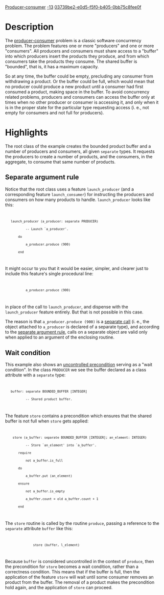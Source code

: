 [[Property:title|Producer-consumer]]
[[Property:weight|-13]]
[[Property:uuid|03739be2-e0d5-f5f0-b405-0bb75c8fee0f]]

=Description=

The [http://en.wikipedia.org/wiki/Producer-consumer_problem producer-consumer] problem is a classic software concurrency problem. The problem features one or more "producers" and one or more "consumers". All producers and consumers must share access to a "buffer" into which producers insert the products they produce, and from which consumers take the products they consume. The shared buffer is "bounded", that is, it has a maximum capacity. 

So at any time, the buffer could be empty, precluding any consumer from withdrawing a product. Or the buffer could be full, which would mean that no producer could produce a new product until a consumer had first consumed a product, making space in the buffer. To avoid concurrency related problems, producers and consumers can access the buffer only at times when no other producer or consumer is accessing it, and only when it is in the proper state for the particular type requesting access (i. e., not empty for consumers and not full for producers).

=Highlights=

The root class of the example creates the bounded product buffer and a number of producers and consumers, all given <code>separate</code> types. It requests the producers to create a number of products, and the consumers, in the aggregate, to consume that same number of products. 

==Separate argument rule==

Notice that the root class uses a feature <code>launch_producer</code> (and a corresponding feature <code>launch_consumer</code>) for instructing the producers and consumers on how many products to handle. <code>launch_producer</code> looks like this:

<code>
    launch_producer (a_producer: separate PRODUCER)
            -- Launch `a_producer'.
        do
            a_producer.produce (900)
        end
</code>

It might occur to you that it would be easier, simpler, and clearer just to include this feature's single procedural line:

<code>
            a_producer.produce (900)
</code>

in place of the call to <code>launch_producer</code>, and dispense with the <code>launch_producer</code> feature entirely. But that is not possible in this case. 

The reason is that <code>a_producer.produce (900)</code> is a [[Concurrent Eiffel with SCOOP#Separate types and separate calls|separate call]] (i. e., the object attached to <code>a_producer</code> is declared of a separate type), and according to the [[Concurrent Eiffel with SCOOP#Access to shared resources|separate argument rule]], calls on a separate object are valid only when applied to an argument of the enclosing routine. 

==Wait condition==

This example also shows an [[Concurrent Eiffel with SCOOP#Preconditions|uncontrolled precondition]] serving as a "wait condition". In the class <code>PRODUCER</code> we see the buffer declared as a class attribute with a <code>separate</code> type:

<code>
    buffer: separate BOUNDED_BUFFER [INTEGER]
            -- Shared product buffer.
</code>

The feature <code>store</code> contains a precondition which ensures that the shared buffer is not full when <code>store</code> gets applied:

<code>
     store (a_buffer: separate BOUNDED_BUFFER [INTEGER]; an_element: INTEGER)
            -- Store `an_element' into `a_buffer'.
        require
            not a_buffer.is_full
        do
            a_buffer.put (an_element)
        ensure
            not a_buffer.is_empty
            a_buffer.count = old a_buffer.count + 1
        end
</code>

The <code>store</code> routine is called by the routine <code>produce</code>, passing a reference to the <code>separate</code> attribute <code>buffer</code> like this:

<code>
                store (buffer, l_element)
</code>

Because <code>buffer</code> is considered uncontrolled in the context of <code>produce</code>, then the precondition for <code>store</code> becomes a wait condition, rather than a correctness condition. This means that if the buffer is full, then the application of the feature <code>store</code> will wait until some consumer removes an product from the buffer. The removal of a product makes the precondition hold again, and the application of <code>store</code> can proceed.


